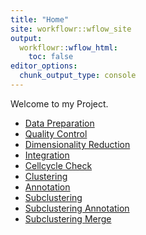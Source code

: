```yaml
---
title: "Home"
site: workflowr::wflow_site
output:
  workflowr::wflow_html:
    toc: false
editor_options:
  chunk_output_type: console
---
```


Welcome to my Project.


- [Data Preparation](00_DataPreparation.html)
- [Quality Control](01_QualityControl.html)
- [Dimensionality Reduction](02_DimensionalityReduction.html)
- [Integration](03_Integration_Batchelor.html)
- [Cellcycle Check](04_CellCycle.html)
- [Clustering](05_Clustering.html)
- [Annotation](06_CelltypeAnnotation.html)
- [Subclustering](07_SubClustering.html)
- [Subclustering Annotation](07_SubClustering_Annotation.html)
- [Subclustering Merge](07_SubClustering_Merge.html)
